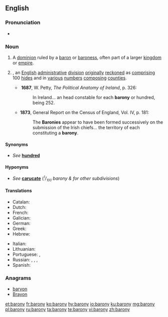 ==English==

===Pronunciation===
* {{a|UK}} {{IPA|/ˈbæ.ɹə.ni/|lang=en}}

===Noun===
{{en-noun|baronies}}

# A [[dominion]] ruled by a [[baron]] or [[baroness]], often part of a larger [[kingdom]] or [[empire]].
# {{context|historical|Ireland}} {{altname|hundred|nodot=1}}, an [[English]] [[administrative]] [[division]] [[originally]] [[reckoned]] as [[comprising]] 100 [[hide]]s and in [[various]] [[number]]s [[composing]] [[counties]].
#*'''{{abbr|a|before}}&nbsp;1687''', W. Petty, ''The Political Anatomy of Ireland'', p.&nbsp;326:
#*:In Ireland... an<!--sic--> head constable for each '''barony''' or hundred, being 252.
#*'''1873''', General Report on the Census of England, Vol.&nbsp;IV, p.&nbsp;181:
#*:The '''Baronies''' appear to have been formed successively on the submission of the Irish chiefs... the territory of each constituting a '''barony'''.

====Synonyms====
* {{sense|administrative division}} ''See'' '''[[hundred]]'''

====Hyponyms====
* {{sense|administrative division}} ''See'' '''[[carucate]]''' (''<sup><small>1</small></sup>/<sub><small>100</small></sub> barony & for other subdivisions'')

====Translations====

{{trans-top|a dominion ruled by a baron or baroness}}
* Catalan: {{t+|ca|baronia|f}}
* Dutch: {{t|nl|baronie|f}}
* French: {{t+|fr|baronnie|f}}
* Galician: {{t|gl|baronía|f}}
* German: {{t|de|Baronie|f}}
* Greek: {{t+|el|βαρονία|f|sc=Grek}}
* Hebrew: {{t|he|ברונות|f|tr=bronút}}
{{trans-mid}}
* Italian: {{t|it|baronia|f}}
* Lithuanian: {{t|lt|baronija|f}}
* Portuguese: {{t|pt|baronato|m}}, {{t+|pt|baronia|f}}
* Russian: {{t+|ru|во́тчина|f|sc=Cyrl}}, {{t+|ru|поме́стье|n|sc=Cyrl}}, {{t+|ru|владе́ние|n|sc=Cyrl}}, {{t+|ru|име́ние|n|sc=Cyrl}}
* Spanish: {{t|es|baronía|f}}
{{trans-bottom}}

===Anagrams===
* [[baryon#English|baryon]]
* [[Brayon#English|Brayon]]

[[et:barony]]
[[fr:barony]]
[[ko:barony]]
[[hy:barony]]
[[io:barony]]
[[ku:barony]]
[[mg:barony]]
[[pl:barony]]
[[ru:barony]]
[[ta:barony]]
[[te:barony]]
[[vi:barony]]
[[zh:barony]]